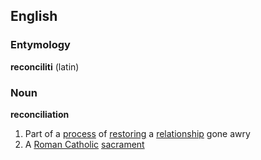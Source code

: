 ==English==

===Entymology===
'''reconciliti''' (latin)

===Noun===
'''reconciliation'''
{{wikipedia}}

# Part of a [[process]] of [[restoring]] a [[relationship]] gone awry
# A [[Roman Catholic]] [[sacrament]]